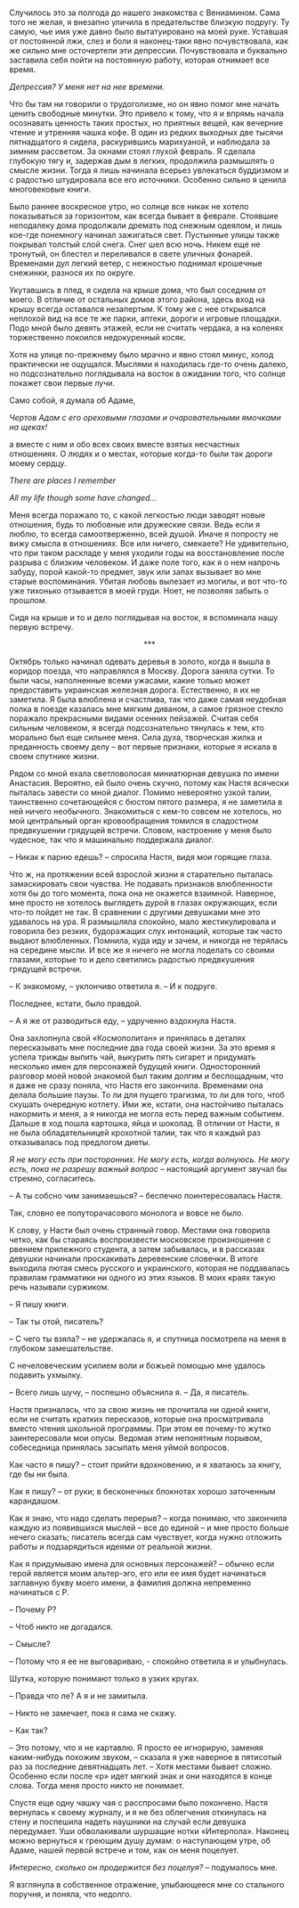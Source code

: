 # &nbsp; {#chapter-22}

Случилось это за полгода  до нашего знакомства с Вениамином. Сама того не желая, я внезапно уличила в предательстве близкую подругу. Ту самую, чье имя уже давно было вытатуировано на моей руке. Уставшая от постоянной лжи, слез и боли я наконец-таки явно почувствовала, как же сильно мне осточертели эти депрессии. Почувствовала и буквально заставила себя пойти на постоянную работу, которая отнимает все время. 

*Депрессия? У меня нет на нее времени.*

Что бы там ни говорили о трудоголизме, но он явно помог мне начать ценить свободные минутки. Это привело к тому, что я и впрямь начала осознавать ценность таких простых, но приятных вещей, как вечерние чтение и утренняя чашка кофе. В один из редких выходных две тысячи пятнадцатого я сидела, раскурившись марихуаной, и наблюдала за зимним рассветом. За окнами стоял глухой февраль. Я сделала глубокую тягу и, задержав дым в легких, продолжила размышлять о смысле жизни. Тогда я лишь начинала всерьез увлекаться буддизмом и с радостью штудировала все его источники. Особенно сильно я ценила многовековые книги.

Было раннее воскресное утро, но солнце все никак не хотело показываться за горизонтом, как всегда бывает в феврале. Стоявшие неподалеку дома продолжали дремать под снежным одеялом, и лишь кое-где понемногу начинал зажигаться свет. Пустынные улицы также покрывал толстый слой снега. Снег шел всю ночь. Никем еще не тронутый, он блестел и переливался в свете уличных фонарей. Временами дул легкий ветер, с нежностью поднимал крошечные снежинки, разнося их по округе. 

Укутавшись в плед, я сидела на крыше дома, что был соседним от моего. В отличие от остальных домов этого района, здесь вход на крышу всегда оставался незапертым. К тому же с нее открывался неплохой вид на все те же парки, аптеки, дороги и игровые площадки. Подо мной было девять этажей, если не считать чердака, а на коленях торжественно покоился недокуренный косяк. 

Хотя на улице по-прежнему было мрачно и явно стоял минус, холод практически не ощущался. Мыслями я находилась где-то очень далеко, но подсознательно поглядывала на восток в ожидании того, что солнце покажет свои первые лучи.

Само собой, я думала об Адаме, 

*Чертов Адам с его ореховыми глазами и очаровательными ямочками на щеках!*

а вместе с ним и обо всех своих вместе взятых несчастных отношениях. О людях и о местах, которые когда-то были так дороги моему сердцу. 

*There are places I remember*

*All my life though some have changed…*

Меня всегда поражало то, с какой легкостью люди заводят новые отношения, будь то любовные или дружеские связи. Ведь если я люблю, то всегда самоотверженно, всей душой. Иначе я попросту не вижу смысла в отношениях. Все или ничего, смекаете? Не удивительно, что при таком раскладе у меня уходили годы на восстановление после разрыва с близким человеком. И даже поле того, как я о нем напрочь забуду, порой какой-то предмет, звук или запах вызывает во мне старые воспоминания. Убитая любовь вылезает из могилы, и вот что-то уже тихонько отзывается в моей груди. Ноет, не позволяя забыть о прошлом.

Сидя на крыше и то и дело поглядывая на восток, я вспоминала нашу первую встречу. 

<div style="text-align: center;">***</div>

Октябрь только начинал одевать деревья в золото, когда я вышла в коридор поезда, что направлялся в Москву. Дорога заняла сутки. То были часы, наполненные всеми ужасами, какие только может предоставить украинская железная дорога. Естественно, я их не заметила. Я была влюблена и счастлива, так что даже самая неудобная полка в поезде казалась мне мягким диваном, а самое грязное стекло поражало прекрасными видами осенних пейзажей. Считая себя сильным человеком, я всегда подсознательно тянулась к тем, кто морально был еще сильнее меня. Сила духа, творческая жилка и преданность своему делу – вот первые признаки, которые я искала в своем спутнике жизни. 

Рядом со мной ехала светловолосая миниатюрная девушка по имени Анастасия. Вероятно, ей было очень скучно, потому как Настя всячески пыталась завести со мной диалог. Помимо невероятно узкой талии, таинственно сочетающейся с бюстом пятого размера, я не заметила в ней ничего необычного. Знакомиться с кем-то совсем не хотелось, но мой центральный орган кровообращения томился в сладостном предвкушении грядущей встречи. Словом, настроение у меня было чудесное, так что я машинально поддержала диалог.

– Никак к парню едешь? – спросила Настя, видя мои горящие глаза.

Что ж, на протяжении всей взрослой жизни я старательно пыталась замаскировать свои чувства. Не подавать признаков влюбленности хотя бы до того момента, пока она не окажется взаимной. Наверное, мне просто не хотелось выглядеть дурой в глазах окружающих, если что-то пойдет не так. В сравнении с другими девушками мне это удавалось на ура. Я размышляла спокойно, мало жестикулировала и говорила без резких, будоражащих слух интонаций, которые так часто выдают влюбленных. Помнила, куда иду и зачем, и никогда не терялась на середине мысли. И все же я ничего не могла поделать со своими глазами, которые то и дело светились радостью предвкушения грядущей встречи.  

– К знакомому, – уклончиво ответила я. – И к подруге.

Последнее, кстати, было правдой.

– А я же от разводиться еду, – удрученно вздохнула Настя.

Она захлопнула свой «Космополитан» и принялась в деталях пересказывать мне последние два года своей жизни. За это время я успела трижды выпить чай, выкурить пять сигарет и придумать несколько имен для персонажей будущей книги. Односторонний разговор моей новой знакомой был таким долгим и беспощадным, что я даже не сразу поняла, что Настя его закончила. Временами она делала большие паузы. То ли для пущего трагизма, то ли для того, чтоб скушать очередную котлету. Ими же, кстати, она настойчиво пыталась накормить и меня, а я никогда не могла есть перед важным событием. Дальше в ход пошла картошка, яйца и шоколад. В отличии от Насти, я не была обладательницей крохотной талии, так что я каждый раз отказывалась под предлогом диеты.

*Я не могу есть при посторонних. Не могу есть, когда волнуюсь. Не могу есть, пока не разрешу важный вопрос* – настоящий аргумент звучал бы стремно, согласитесь.

– А ты собсно чим занимаешься? – беспечно поинтересовалась Настя. 

Так, словно ее полуторачасового монолога и вовсе не было.

К слову, у Насти был очень странный говор. Местами она говорила четко, как бы стараясь воспроизвести московское произношение с рвением прилежного студента, а затем забывалась, и в рассказах девушки начинали проскакивать деревенские словечки. В итоге выходила лютая смесь русского и украинского, которая не поддавалась правилам грамматики ни одного из этих языков. В моих краях такую речь называли суржиком.

– Я пишу книги.

– Так ты отой, писатель?

– С чего ты взяла? – не удержалась я, и спутница посмотрела на меня в глубоком замешательстве. 

С нечеловеческим усилием воли и божьей помощью мне удалось подавить ухмылку.

– Всего лишь шучу, – поспешно объяснила я. – Да, я писатель.

Настя призналась, что за свою жизнь не прочитала ни одной книги, если не считать кратких пересказов, которые она просматривала вместо чтения школьной программы. При этом ее почему-то жутко заинтересовали мои опусы. Ведомая этим непонятным порывом, собеседница принялась засыпать меня уймой вопросов.

Как часто я пишу? – стоит прийти вдохновению, и я хватаюсь за книгу, где бы ни была.

Как я пишу? – от руки; в бесконечных блокнотах хорошо заточенным карандашом. 

Как я знаю, что надо сделать перерыв? – когда понимаю, что закончила каждую из появившихся мыслей – все до единой – и мне просто больше нечего сказать; писатель всегда сам чувствует, когда нужно отложить работы и подзарядиться идеями от реальной жизни.

Как я придумываю имена для основных персонажей? – обычно если герой является моим альтер-эго, его или ее имя будет начинаться заглавную букву моего имени, а фамилия должна непременно начинаться с Р.

– Почему Р?

– Чтоб никто не догадался.

– Смысле?

– Потому что я ее не выговариваю, - спокойно ответила я и улыбнулась. 

Шутка, которую понимают только в узких кругах.

– Правда что ле? А я и не замитыла.

– Никто не замечает, пока я сама не скажу.

– Как так?

– Это потому, что я не картавлю. Я просто ее игнорирую, заменяя каким-нибудь похожим звуком, – сказала я уже наверное в пятисотый раз за последние девятнадцать лет. – Хотя местами бывает сложно. Особенно если после «р» идет мягкий знак и они находятся в конце слова. Тогда меня просто никто не понимает.

Спустя еще одну чашку чая с расспросами было покончено. Настя вернулась к своему журналу, и я не без облегчения откинулась на стену и поспешила надеть наушники на случай если девушка передумает. Уши обволакивали шуршащие нотки «Интерпола». Наконец можно вернуться к греющим душу думам: о наступающем утре, об Адаме, нашей первой встрече и том, как он меня поцелует.

*Интересно, сколько он продержится без поцелуя?* – подумалось мне. 

Я взглянула в собственное отражение, улыбающееся мне со стального поручня, и поняла, что недолго.


